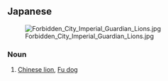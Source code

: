 ==Japanese==
{{ja-kanjitab|から|し|k2=じ|r=y|し|yomi=o}}
{{ja-kanjitab|から|し|し|yomi=o}}
[[Image:Forbidden_City_Imperial_Guardian_Lions.jpg|thumb|right]]

===Noun===
{{ja-noun|からじし}} {{ja-altread|hira=からしし|rom=karashishi}}

# [[Chinese lion]], [[Fu dog]]